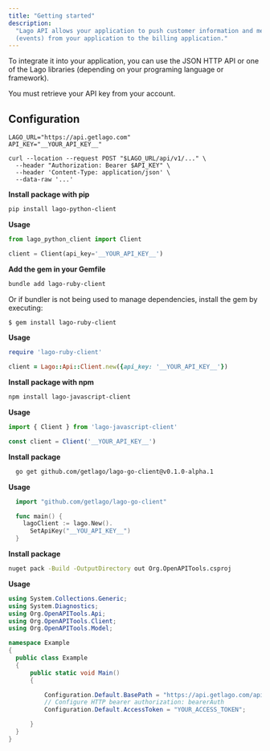 ```yaml
---
title: "Getting started"
description:
  "Lago API allows your application to push customer information and metrics
  (events) from your application to the billing application."
---
```


To integrate it into your application, you can use the JSON HTTP API or one of
the Lago libraries (depending on your programing language or framework).

You must retrieve your API key from your account.

## Configuration[](#configuration "Direct link to heading")

<Tabs>

<Tab title="Curl">

```shell
LAGO_URL="https://api.getlago.com"
API_KEY="__YOUR_API_KEY__"

curl --location --request POST "$LAGO_URL/api/v1/..." \
  --header "Authorization: Bearer $API_KEY" \
  --header 'Content-Type: application/json' \
  --data-raw '...'
```

</Tab>

<Tab title="Python">

**Install package with pip**

```bash
pip install lago-python-client
```

**Usage**

```python
from lago_python_client import Client

client = Client(api_key='__YOUR_API_KEY__')
```

</Tab>

<Tab title="Ruby">

**Add the gem in your Gemfile**

```bash
bundle add lago-ruby-client
```

Or if bundler is not being used to manage dependencies, install the gem by
executing:

```bash
$ gem install lago-ruby-client
```

**Usage**

```ruby
require 'lago-ruby-client'

client = Lago::Api::Client.new({api_key: '__YOUR_API_KEY__'})
```

</Tab>

<Tab title="Javascript">

**Install package with npm**

```bash
npm install lago-javascript-client
```

**Usage**

```js
import { Client } from 'lago-javascript-client'

const client = Client('__YOUR_API_KEY__')
```

</Tab>

<Tab title="Go">

**Install package**

```bash
  go get github.com/getlago/lago-go-client@v0.1.0-alpha.1
```

**Usage**

```go
  import "github.com/getlago/lago-go-client"

  func main() {
    lagoClient := lago.New().
      SetApiKey("__YOU_API_KEY__")
  }
```

</Tab>

<Tab title="C#">

**Install package**

```bash
nuget pack -Build -OutputDirectory out Org.OpenAPITools.csproj
```

**Usage**

```csharp
using System.Collections.Generic;
using System.Diagnostics;
using Org.OpenAPITools.Api;
using Org.OpenAPITools.Client;
using Org.OpenAPITools.Model;

namespace Example
{
  public class Example
  {
      public static void Main()
      {

          Configuration.Default.BasePath = "https://api.getlago.com/api/v1";
          // Configure HTTP bearer authorization: bearerAuth
          Configuration.Default.AccessToken = "YOUR_ACCESS_TOKEN";

      }
  }
}
```

</Tab>

</Tabs>
